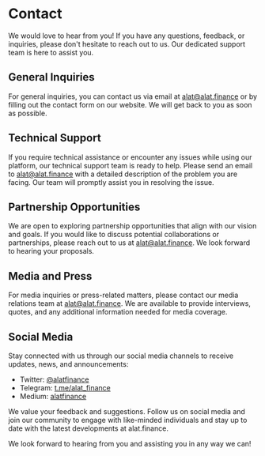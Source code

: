 # Contact

We would love to hear from you! If you have any questions, feedback, or inquiries, please don't hesitate to reach out to us. Our dedicated support team is here to assist you.

## General Inquiries

For general inquiries, you can contact us via email at [alat@alat.finance](mailto:alat@alat.finance) or by filling out the contact form on our website. We will get back to you as soon as possible.

## Technical Support

If you require technical assistance or encounter any issues while using our platform, our technical support team is ready to help. Please send an email to [alat@alat.finance](mailto:alat@alat.finance) with a detailed description of the problem you are facing. Our team will promptly assist you in resolving the issue.

## Partnership Opportunities

We are open to exploring partnership opportunities that align with our vision and goals. If you would like to discuss potential collaborations or partnerships, please reach out to us at [alat@alat.finance](mailto:alat@alat.finance). We look forward to hearing your proposals.

## Media and Press

For media inquiries or press-related matters, please contact our media relations team at [alat@alat.finance](mailto:alat@alat.finance). We are available to provide interviews, quotes, and any additional information needed for media coverage.

## Social Media

Stay connected with us through our social media channels to receive updates, news, and announcements:

- Twitter: [@alatfinance](https://twitter.com/alatfinance)
- Telegram: [t.me/alat_finance](https://t.me/alatfinance)
- Medium: [alatfinance](https://alatfinance.medium.com/)

We value your feedback and suggestions. Follow us on social media and join our community to engage with like-minded individuals and stay up to date with the latest developments at alat.finance.

We look forward to hearing from you and assisting you in any way we can!
